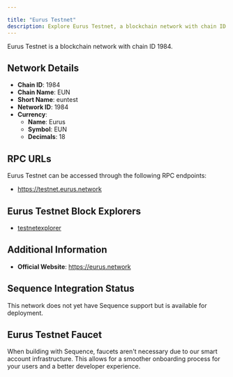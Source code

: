 ```yaml
---

title: "Eurus Testnet"
description: Explore Eurus Testnet, a blockchain network with chain ID 1984. Learn about its native currency, Eurus, and how to interact with the network.
---
```




Eurus Testnet is a blockchain network with chain ID 1984.

## Network Details

- **Chain ID**: 1984
- **Chain Name**: EUN
- **Short Name**: euntest
- **Network ID**: 1984
- **Currency**: 
  - **Name**: Eurus
  - **Symbol**: EUN
  - **Decimals**: 18

## RPC URLs

Eurus Testnet can be accessed through the following RPC endpoints:

- https://testnet.eurus.network

## Eurus Testnet Block Explorers

- [testnetexplorer](https://testnetexplorer.eurus.network)

## Additional Information

- **Official Website**: https://eurus.network

## Sequence Integration Status

This network does not yet have Sequence support but is available for deployment.

## Eurus Testnet Faucet

When building with Sequence, faucets aren't necessary due to our smart account infrastructure. This allows for a smoother onboarding process for your users and a better developer experience.
